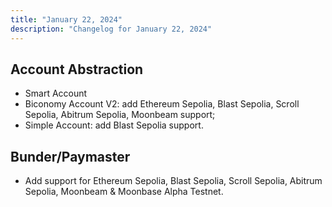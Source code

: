 ```yaml
---
title: "January 22, 2024"
description: "Changelog for January 22, 2024"
---
```


## Account Abstraction

- Smart Account
- Biconomy Account V2: add Ethereum Sepolia, Blast Sepolia, Scroll Sepolia, Abitrum Sepolia, Moonbeam support;
- Simple Account: add Blast Sepolia support.  

## Bunder/Paymaster

- Add support for Ethereum Sepolia, Blast Sepolia, Scroll Sepolia, Abitrum Sepolia, Moonbeam & Moonbase Alpha Testnet.